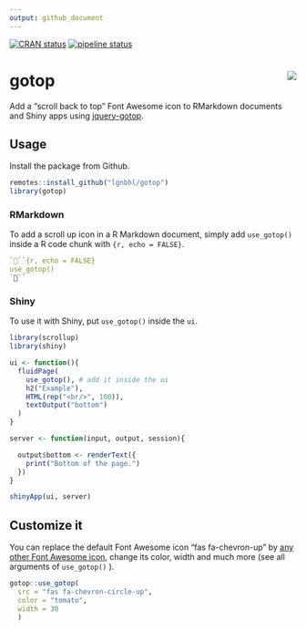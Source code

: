 ```yaml
---
output: github_document
---
```


<!-- README.md is generated from README.Rmd. Please edit that file -->

[![CRAN status](https://www.r-pkg.org/badges/version/gotop)](https://CRAN.R-project.org/package=gotop)
[![pipeline status](https://gitlab.com/lgnbhl/gotop/badges/master/pipeline.svg)](https://gitlab.com/lgnbhl/gotop/pipelines)

# gotop <img src="man/figures/logo.png" align="right" />

Add a "scroll back to top" Font Awesome icon to RMarkdown documents and Shiny apps using [jquery-gotop](https://scottdorman.blog/jquery-gotop/).

## Usage

Install the package from Github.

```r
remotes::install_github("lgnbhl/gotop")
library(gotop)
```

### RMarkdown

To add a scroll up icon in a R Markdown document, simply add `use_gotop()` inside a R code chunk with ```{r, echo = FALSE}```.

``` r
```{r, echo = FALSE}
use_gotop()
```
```

### Shiny

To use it with Shiny, put `use_gotop()` inside the `ui`.

```r
library(scrollup)
library(shiny)

ui <- function(){
  fluidPage(
    use_gotop(), # add it inside the ui
    h2("Example"), 
    HTML(rep("<br/>", 100)),
    textOutput("bottom")
  )
}

server <- function(input, output, session){

  output$bottom <- renderText({
    print("Bottom of the page.")
  })
}

shinyApp(ui, server)
```

## Customize it

You can replace the default Font Awesome icon "fas fa-chevron-up" by [any other Font Awesome icon](https://fontawesome.com/icons?d=gallery), change its color, width and much more (see all arguments of `use_gotop()` ).

```r
gotop::use_gotop(
  src = "fas fa-chevron-circle-up", 
  color = "tomato", 
  width = 30
  )
```
